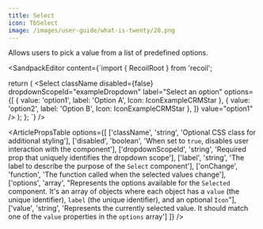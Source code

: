 ```yaml
---
title: Select
icon: TbSelect
image: /images/user-guide/what-is-twenty/20.png
---
```


Allows users to pick a value from a list of predefined options.

<ArticleTabs label1="Usage" label2="Props">
<ArticleTab>

<SandpackEditor content={`import { RecoilRoot } from 'recoil';



  return (
    <RecoilRoot>
      <Select
        className
        disabled={false}
        dropdownScopeId="exampleDropdown"
        label="Select an option"
        options={[
          { value: 'option1', label: 'Option A', Icon: IconExampleCRMStar },
          { value: 'option2', label: 'Option B', Icon: IconExampleCRMStar },
        ]}
        value="option1"
      />
    </RecoilRoot>
  );
};
`} />

</ArticleTab>
<ArticleTab>

<ArticlePropsTable options={[
  ['className', 'string', 'Optional CSS class for additional styling'],
  ['disabled', 'boolean', 'When set to `true`, disables user interaction with the component'],
  ['dropdownScopeId', 'string', 'Required prop that uniquely identifies the dropdown scope'],
  ['label', 'string', 'The label to describe the purpose of the `Select` component'],
  ['onChange', 'function', 'The function called when the selected values change'],
  ['options', 'array', "Represents the options available for the `Selected` component. It's an array of objects where each object has a `value` (the unique identifier), `label` (the unique identifier), and an optional `Icon`"],
  ['value', 'string', 'Represents the currently selected value. It should match one of the `value` properties in the `options` array']
]} />


</ArticleTab>
</ArticleTabs>

<ArticleEditContent></ArticleEditContent>
